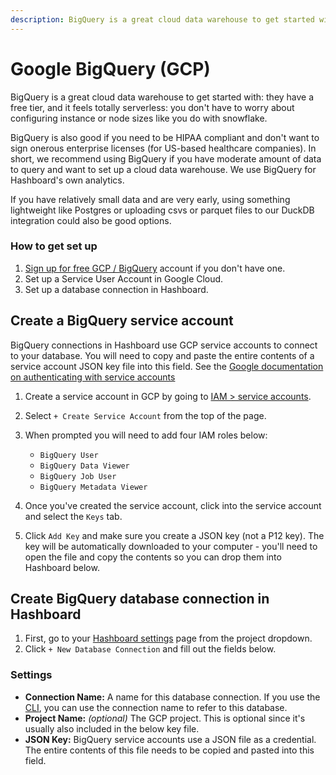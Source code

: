 ```yaml
---
description: BigQuery is a great cloud data warehouse to get started with
---
```



# Google BigQuery (GCP)

BigQuery is a great cloud data warehouse to get started with: they have a
free tier, and it feels totally serverless: you don't have to worry about configuring instance or node sizes like you do with snowflake.

BigQuery is also good if you need to be HIPAA compliant and don't want to sign
onerous enterprise licenses (for US-based healthcare companies). In short, we
recommend using BigQuery if you have moderate amount of data to query and want
to set up a cloud data warehouse. We use BigQuery for Hashboard's own analytics.

If you have relatively small data and are very early, using something
lightweight like Postgres or uploading csvs or parquet files to our DuckDB
integration could also be good options.

### How to get set up

1. [Sign up for free GCP / BigQuery](https://cloud.google.com/bigquery) account
   if you don't have one.
2. Set up a Service User Account in Google Cloud.
3. Set up a database connection in Hashboard.

## Create a BigQuery service account

BigQuery connections in Hashboard use GCP service accounts to connect to your
database. You will need to copy and paste the entire contents of a service
account JSON key file into this field. See the
[Google documentation on authenticating with service accounts](https://cloud.google.com/bigquery/docs/authentication/service-account-file)

1. Create a service account in GCP by going to
   [IAM > service accounts](https://console.cloud.google.com/iam-admin/serviceaccounts).
2. Select `+ Create Service Account` from the top of the page.
3. When prompted you will need to add four IAM roles below:

   - `BigQuery User`
   - `BigQuery Data Viewer`
   - `BigQuery Job User`
   - `BigQuery Metadata Viewer`

4. Once you've created the service account, click into the service account and
   select the `Keys` tab.
5. Click `Add Key` and make sure you create a JSON key (not a P12 key). The key
   will be automatically downloaded to your computer - you'll need to open the
   file and copy the contents so you can drop them into Hashboard below.

## Create BigQuery database connection in Hashboard

1. First, go to your
   [Hashboard settings](https://hashboard.com/app/p/settings#database_connections) page
   from the project dropdown.
2. Click `+ New Database Connection` and fill out the fields below.

### Settings

- **Connection Name:** A name for this database connection. If you use the [CLI](/docs/data-ops/cli),
  you can use the connection name to refer to this database.
- **Project Name:** _(optional)_ The GCP project. This is optional since it's usually also
  included in the below key file.
- **JSON Key:** BigQuery service accounts use a JSON file as a credential. The entire contents
  of this file needs to be copied and pasted into this field.
